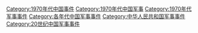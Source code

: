 [[Category:1970年代中国事件|Category:1970年代中国事件]]
[[Category:1970年代中国军事|Category:1970年代中国军事]]
[[Category:1970年代军事事件|Category:1970年代军事事件]]
[[Category:各年代中国军事事件|Category:各年代中国军事事件]]
[[Category:中华人民共和国军事事件|Category:中华人民共和国军事事件]]
[[Category:20世纪中国军事事件|Category:20世纪中国军事事件]]